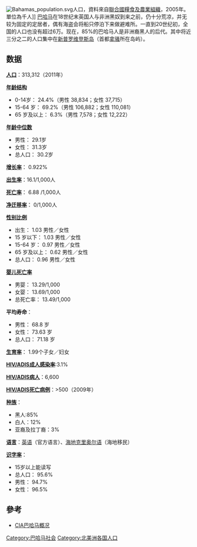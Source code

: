 {{nofootnotes|time=2011-10-20T09:29:40+00:00}}
[[Image:Bahamas_population.svg|thumb]]人口，資料來自[[聯合國糧食及農業組織|聯合國糧食及農業組織]]，2005年。單位為千人]]
[[巴哈马|巴哈马]]在18世纪末英国人与非洲黑奴到来之前，仍十分荒凉，并无较为固定的定居者，偶有海盗会将船只停泊下来做避难所。一直到20世纪初，全国的人口也没有超过6万。现在，85%的巴哈马人是非洲裔黑人的后代。其中将近三分之二的人口集中在[[新普罗维登斯岛|新普罗维登斯岛]]（首都[[拿骚|拿骚]]所在岛屿）。

== 数据 ==
{{Historical populations
|title       = 歷回巴哈馬人口普查
|type        = 
|align       = right
|width       = 
|footnote    = 
|1851 |27519
|1861 |35487
|1871 |39162
|1881 |43521
|1891 |47565
|1901 |53735
|1911 |55944
|1921 |53031
|1931 |59828
|1943 |68846
|1953 |84841
|1963 |136368
|1970 |175192
|1980 |223455
|1990 |255095
|2000 |303611
|2010 |353658
}}
'''[[人口|人口]]'''：313,312（2011年）

'''[[年龄结构|年龄结构]]'''
* 0-14岁： 24.4%（男性 38,834；女性 37,715）
* 15-64 岁： 69.2%（男性 106,882；女性 110,081）
* 65 岁及以上： 6.3%（男性 7,578；女性 12,222）

'''[[年龄中位数|年龄中位数]]'''
*男性： 29.1岁
*女性： 31.3岁
*总人口： 30.2岁

'''[[增长率|增长率]]'''： 0.922%

'''[[出生率|出生率]]'''：16.1/1,000人

'''[[死亡率|死亡率]]'''： 6.88 /1,000人

'''[[净迁移率|净迁移率]]'''： 0/1,000人

'''[[性别比例|性别比例]]'''
*出生： 1.03 男性／女性
*15 岁以下： 1.03 男性／女性 
*15-64 岁： 0.97 男性／女性
*65 岁及以上： 0.62 男性／女性 
*总人口： 0.96 男性／女性

'''[[婴儿死亡率|婴儿死亡率]]'''
*男婴： 13.29/1,000
*女婴： 13.69/1,000 
*总死亡率： 13.49/1,000 

'''平均寿命'''：
*男性： 68.8 岁
*女性： 73.63 岁
*总人口： 71.18 岁

'''[[生育率|生育率]]'''： 1.99个子女／妇女

'''[[HIV/ADIS成人感染率|HIV/ADIS成人感染率]]''':3.1%

'''[[HIV/ADIS病人|HIV/ADIS病人]]'''：6,600

'''[[HIV/ADIS死亡病例|HIV/ADIS死亡病例]]'''：>500（2009年）

'''[[种族|种族]]'''： 
*黑人:85%
*白人：12%
*亚裔及拉丁裔：3%

'''[[语言|语言]]'''：[[英语|英语]]（官方语言）、[[海地克里奥尔语|海地克里奥尔语]]（海地移民）

'''[[识字率|识字率]]'''：
*15岁以上能读写
*总人口： 95.6%
*男性： 94.7% 
*女性： 96.5%

== 參考 ==
* [https://www.cia.gov/library/publications/the-world-factbook/geos/bf.html CIA巴哈马概况] {{Wayback|url=https://www.cia.gov/library/publications/the-world-factbook/geos/bf.html |date=20150812101828 }}

{{美洲题目|人口}}

[[Category:巴哈马社会|Category:巴哈马社会]]
[[Category:北美洲各国人口|Category:北美洲各国人口]]